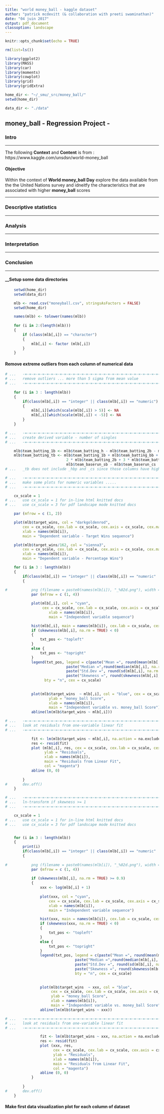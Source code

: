 ```yaml
---
title: "world money_ball - kaggle dataset"
author: "patrick mcdevitt (& collaboration with preeti swaminathan)"
date: "04 juin 2017"
output: pdf_document
classoption: landscape
---
```


```r

knitr::opts_chunk$set(echo = TRUE)

rm(list=ls())

library(ggplot2)
library(MASS)
library(car)
library(moments)
library(cowplot)
library(grid)
library(gridExtra)

home_dir <- "~/_smu/_src/money_ball/"
setwd(home_dir)

data_dir <- "./data"

```

## money_ball - Regression Project -


### __Intro__  

*** 
The following __Context__ and __Content__ is from : https://www.kaggle.com/unsdsn/world-money_ball  



#### __Objective__

Within the context of __World money_ball Day__ explore the data available from the the United Nations survey and idneitfy the characteristics that are associated with higher __money_ball__ scores

*** 
### __Descriptive statistics__  

*** 

### __Analysis__  

*** 

### __Interpretation__  

*** 

### __Conclusion__  

*** 


  
  
#### __Setup some data directories  

```r

	setwd(home_dir)
	setwd(data_dir)

	mlb <- read.csv("moneyball.csv", stringsAsFactors = FALSE)
	setwd(home_dir)

	names(mlb) <- tolower(names(mlb))
	
	for (i in 2:(length(mlb)))
	{
		if (class(mlb[,i]) == "character")
		{
			mlb[,i] <- factor (mlb[,i])
		}
	}
```

#### __Remove extreme outliers from each column of numerical data__  

```r

# ...	-=-=-=-=-=-=-=-=-=-=-=-=-=-=-=-=-=-=-=-=-=-=-=-=-=-=-=-=-=-=-=-=-=-=-=-=-
# ...	remove outliers ... more than 5 sigma from mean value
# ...	-=-=-=-=-=-=-=-=-=-=-=-=-=-=-=-=-=-=-=-=-=-=-=-=-=-=-=-=-=-=-=-=-=-=-=-=-
	
	for (i in 3 : length(mlb))
	{
		if(class(mlb[,i]) == "integer" || class(mlb[,i]) == "numeric")
		{
			mlb[,i][which(scale(mlb[,i]) > 5)] <- NA
			mlb[,i][which(scale(mlb[,i]) < -5)] <- NA
		}
	}

```

```r

# ...	-=-=-=-=-=-=-=-=-=-=-=-=-=-=-=-=-=-=-=-=-=-=-=-=-=-=-=-=-=-=-=-=-=-=-=-=-
# ...	create derived variable - number of singles
# ...	-=-=-=-=-=-=-=-=-=-=-=-=-=-=-=-=-=-=-=-=-=-=-=-=-=-=-=-=-=-=-=-=-=-=-=-=-

	mlb$team_batting_1b <- mlb$team_batting_h - mlb$team_batting_2b - mlb$team_batting_3b - mlb$team_batting_hr
	mlb$team_batting_tb <- mlb$team_batting_1b + mlb$team_batting_bb + 
							2 * mlb$team_batting_2b + 3 * mlb$team_batting_3b + 4 * mlb$team_batting_hr +
							mlb$team_baserun_sb - mlb$team_baserun_cs
# ...	_tb does not include _hbp and _cs since those columns have high NA counts
```


```r

# ...	-=-=-=-=-=-=-=-=-=-=-=-=-=-=-=-=-=-=-=-=-=-=-=-=-=-=-=-=-=-=-=-=-=-=-=-=-
# ...	make some plots for numeric variables .....
# ...	-=-=-=-=-=-=-=-=-=-=-=-=-=-=-=-=-=-=-=-=-=-=-=-=-=-=-=-=-=-=-=-=-=-=-=-=-

	cx_scale = 1
# ... 	use cx_scale = 1 for in-line html knitted docs
# ...	use cx_scale = 3 for pdf landscape mode knitted docs

	par (mfrow = c (1, 2))

	plot(mlb$target_wins, col = "darkgoldenrod",
		cex = cx_scale, cex.lab = cx_scale, cex.axis = cx_scale, cex.main = cx_scale,
	  	xlab = names(mlb[i]),
	  	main = "Dependent variable - Target Wins sequence")

	plot(mlb$target_wins/162, col = "sienna3",
		cex = cx_scale, cex.lab = cx_scale, cex.axis = cx_scale, cex.main = cx_scale,
	  	xlab = names(mlb[i]),
	  	main = "Dependent variable - Percentage Wins")

	for (i in 3 : length(mlb))
	{
		if(class(mlb[,i]) == "integer" || class(mlb[,i]) == "numeric" || class(mlb[,i]) == "matrix")
		{
				  
#			png (filename = paste0(names(mlb[i]), "_%02d.png"), width = 1800, height = 600)
			par (mfrow = c (1, 4))

			plot(mlb[,i], col = "cyan",
				 cex = cx_scale, cex.lab = cx_scale, cex.axis = cx_scale, cex.main = cx_scale,
				  	xlab = names(mlb[i]),
				  	main = "Independent variable sequence")

			hist(mlb[,i], main = names(mlb[i]), cex.lab = cx_scale, cex.main = cx_scale)
			if (skewness(mlb[,i], na.rm = TRUE) < 0)
			{
				txt_pos <- "topleft"
			}
			else {
				txt_pos <- "topright"
			}
			legend(txt_pos, legend = c(paste("Mean =", round(mean(mlb[,i], na.rm = TRUE), 1)),
                            paste("Median =",round(median(mlb[,i], na.rm = TRUE), 1)),
                            paste("Std.Dev =", round(sd(mlb[,i], na.rm = TRUE), 1)), 
                            paste("Skewness =", round(skewness(mlb[,i], na.rm = TRUE), 1))), 
                  bty = "n", cex = cx_scale)
			
			
			plot(mlb$target_wins  ~ mlb[,i], col = "blue", cex = cx_scale, cex.lab = cx_scale, cex.axis = cx_scale, cex.main = cx_scale,
				 	ylab = "money_ball Score",
				  	xlab = names(mlb[i]),
				  	main = "Independent variable vs. money_ball Score")
			abline(lm(mlb$target_wins ~ mlb[,i]))

# ...	-=-=-=-=-=-=-=-=-=-=-=-=-=-=-=-=-=-=-=-=-=-=-=-=-=-=-=-=-=-=-=-=-=-=-=-=-
# ...	look at residuals from one-variable linear fit			
# ...	-=-=-=-=-=-=-=-=-=-=-=-=-=-=-=-=-=-=-=-=-=-=-=-=-=-=-=-=-=-=-=-=-=-=-=-=-

			fit <- lm(mlb$target_wins ~ mlb[,i], na.action = na.exclude)
			res <- resid(fit)
			plot (mlb[,i], res, cex = cx_scale, cex.lab = cx_scale, cex.axis = cx_scale, cex.main = cx_scale,
				  ylab = "Residuals",
				  xlab = names(mlb[i]),
				  main = "Residuals from Linear Fit",
				  col = "magenta")
			abline (0, 0)
			
		}
#		dev.off()
	}

```


```r

# ...	-=-=-=-=-=-=-=-=-=-=-=-=-=-=-=-=-=-=-=-=-=-=-=-=-=-=-=-=-=-=-=-=-=-=-=-=-
# ...	ln-transform if skewness >= 1
# ...	-=-=-=-=-=-=-=-=-=-=-=-=-=-=-=-=-=-=-=-=-=-=-=-=-=-=-=-=-=-=-=-=-=-=-=-=-

	cx_scale = 1
# ... 	use cx_scale = 1 for in-line html knitted docs
# ...	use cx_scale = 3 for pdf landscape mode knitted docs


	for (i in 3 : length(mlb))
	{
		print(i)
		if(class(mlb[,i]) == "integer" || class(mlb[,i]) == "numeric" || class(mlb[,i]) == "matrix")
		{
				  
#			png (filename = paste0(names(mlb[i]), "_%02d.png"), width = 1800, height = 600)
			par (mfrow = c (1, 4))
			
			if (skewness(mlb[,i], na.rm = TRUE) >= 0.9)
			{
				xxx <- log(mlb[,i] + 1)
				
				plot(xxx, col = "cyan",
					cex = cx_scale, cex.lab = cx_scale, cex.axis = cx_scale, cex.main = cx_scale,
				  	xlab = names(mlb[i]),
				  	main = "Independent variable sequence")

				hist(xxx, main = names(mlb[i]), cex.lab = cx_scale, cex.main = cx_scale)
				if (skewness(xxx, na.rm = TRUE) < 0)
				{
					txt_pos <- "topleft"
				}
				else {
					txt_pos <- "topright"
				}
				legend(txt_pos, legend = c(paste("Mean =", round(mean(mlb[,i], na.rm = TRUE), 1)),
								paste("Median =",round(median(mlb[,i], na.rm = TRUE), 1)),
    	                        paste("Std.Dev =", round(sd(mlb[,i], na.rm = TRUE), 1)), 
    	                        paste("Skewness =", round(skewness(mlb[,i], na.rm = TRUE), 1))), 
    	            			bty = "n", cex = cx_scale)
			
			
				plot(mlb$target_wins  ~ xxx, col = "blue",
					 cex = cx_scale, cex.lab = cx_scale, cex.axis = cx_scale, cex.main = cx_scale,
				 	 ylab = "money_ball Score",
				  	 xlab = names(mlb[i]),
				  	 main = "Independent variable vs. money_ball Score")
				abline(lm(mlb$target_wins ~ xxx))

# ...	-=-=-=-=-=-=-=-=-=-=-=-=-=-=-=-=-=-=-=-=-=-=-=-=-=-=-=-=-=-=-=-=-=-=-=-=-
# ...	look at residuals from one-variable linear fit			
# ...	-=-=-=-=-=-=-=-=-=-=-=-=-=-=-=-=-=-=-=-=-=-=-=-=-=-=-=-=-=-=-=-=-=-=-=-=-

				fit <- lm(mlb$target_wins ~ xxx, na.action = na.exclude)
				res <- resid(fit)
				plot (xxx, res,
					  cex = cx_scale, cex.lab = cx_scale, cex.axis = cx_scale, cex.main = cx_scale,
					  ylab = "Residuals",
					  xlab = names(mlb[i]),
					  main = "Residuals from Linear Fit",
					  col = "magenta")
				abline (0, 0)
			}
			
		}
#		dev.off()
	}

```
#### __Make first data visualization plot for each column of dataset__  


```r


```
